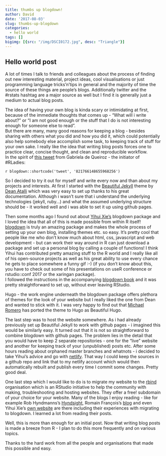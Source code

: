 ```yaml
---
title: thumbs up blogdown!
author: David
date: '2017-08-03'
slug: thumbs-up-blogdown
categories:
  - hello world
tags: []
bigimg: [{src: "/img/DSCI0172.jpg", desc: "Triangle"}]
---
```



## Hello world post

A lot of times I talk to friends and colleagues about the process of finding out new interesting material, project ideas, cool visualisations or just programming language tricks'n'tips in general and the majority of time the source of these things are people's blogs. Additionally twitter and the #rstats hashtag are a major source as well but I find it is generally just a medium to actual blog posts.  

The idea of having your own blog is kinda scary or intimidating at first, because of the immediate thoughts that comes up - "What will i write about?" or "I am not good enough or the stuff that I do is not interesting enough for someone else to read".  
But there are many, many good reasons for keeping a blog - besides sharing with others what you did and how you did it, which could potentially also help somebody else accomplish some task, to keeping track of stuff for your own sake. I really like the idea that writing blog posts forces one to practice clear, concise thought, and clean and reproducible workflow.  
In the spirit of [this tweet](https://twitter.com/gdequeiroz/status/821766148655968256) from Gabriela de Queiroz - the initiator of #RLadies:  

`r blogdown::shortcode('tweet', '821766148655968256')`

So I decided to try it out for myself and write every now and than about my projects and interests. At first I started with the [Beautiful Jekyll](http://deanattali.com/beautiful-jekyll/) theme by [Dean Atalli](http://deanattali.com/) which was very easy to set up thanks to his great documentation. Although i wasn't sure that i understand the underlying technologies (jekyll, ruby...) and what the assumed underlying structure should be - it worked well and i was able to set it up using github pages.  

Then some months ago I found out about [Yihui Xie's](https://yihui.name/) blogdown package and I loved the idea that all of this is made possible from within R itself! [blogdown](https://github.com/rstudio/blogdown) is truly an amazing package and makes the whole process of setting up your own blog, installing themes etc. so easy. It's pretty cool that people like me who don't know much about html, css, javascript and web development - but can work their way around in R can just download a package and set up a personal blog by calling a couple of functions! I think Yihui has contributed pretty amazing stuff to the R world and I really like all of his open-source projects as well as his great ability to use every chance he gets to place somewhere a funny gif :-) (if you don't know about this, you have to check out some of his presentations on useR conference or rstudio::conf 2017 or the xaringan package).  
I followed the instructions in the accompanying [blogdown book](https://bookdown.org/yihui/blogdown/workflow.html) and it was pretty straightforward to set up, without ever leaving RStudio.  

Hugo - the work engine underneath the blogdown package offers plethora of themes for the look of your website but I really liked the one from Dean and wanted to stick with it. I was very happy to find out that [Michael Romero](https://github.com/halogenica/beautifulhugo) has ported the theme to Hugo as Beautiful Hugo.  

The last step was to host the website somewhere. As i had already previously set up Beautiful Jekyll to work with github pages - i imagined this would be similarly easy. It turned out that it is not so straightforward to combine blogdown with github pages. The problem lies in the detail that you would have to keep 2 separate repositories - one for the "live" website and another for keeping track of your (unpublished) posts etc. After some hours reading about orphaned master branches and whatnots - i decided to take Yihui's advice and go with [netlify](https://www.netlify.com/). That way I could keep the sources in a github repo and link that to my netlify account which would then automatically rebuilt and publish every time I commit some changes. Pretty good deal.  

One last step which I would like to do is to migrate my website to the [rbind](https://support.rbind.io/about/) organisation which is an RStudio initiative to help the community with making, troubleshooting and hosting websites. They offer a free! subdomain of your choice for your website. Many of the blogs I enjoy reading - like for example Rob Hyndmanns's [Hyndsight](https://support.rbind.io/2017/05/15/converting-robjhyndman-to-blogdown/), Romain François's [blog](https://support.rbind.io/2017/05/29/romain-francois-s-site-with-blogdown-hugo-rbind/) and even Yihui Xie's [own website](https://support.rbind.io/2017/04/25/yihui-website/) are there including their experiences with migrating to blogdown. I learned a lot from reading their posts.  

Well, this is more than enough for an initial post. Now that writing blog posts is made a breeze from R - I plan to do this more frequently and on various topics.  

Thanks to the hard work from all the people and organisations that made this possible and easy.  

